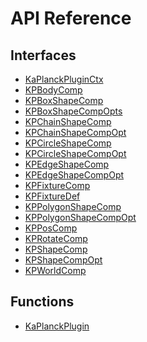 # API Reference

## Interfaces

- [KaPlanckPluginCtx](/api/interfaces/KaPlanckPluginCtx)
- [KPBodyComp](/api/interfaces/KPBodyComp)
- [KPBoxShapeComp](/api/interfaces/KPBoxShapeComp)
- [KPBoxShapeCompOpts](/api/interfaces/KPBoxShapeCompOpts)
- [KPChainShapeComp](/api/interfaces/KPChainShapeComp)
- [KPChainShapeCompOpt](/api/interfaces/KPChainShapeCompOpt)
- [KPCircleShapeComp](/api/interfaces/KPCircleShapeComp)
- [KPCircleShapeCompOpt](/api/interfaces/KPCircleShapeCompOpt)
- [KPEdgeShapeComp](/api/interfaces/KPEdgeShapeComp)
- [KPEdgeShapeCompOpt](/api/interfaces/KPEdgeShapeCompOpt)
- [KPFixtureComp](/api/interfaces/KPFixtureComp)
- [KPFixtureDef](/api/interfaces/KPFixtureDef)
- [KPPolygonShapeComp](/api/interfaces/KPPolygonShapeComp)
- [KPPolygonShapeCompOpt](/api/interfaces/KPPolygonShapeCompOpt)
- [KPPosComp](/api/interfaces/KPPosComp)
- [KPRotateComp](/api/interfaces/KPRotateComp)
- [KPShapeComp](/api/interfaces/KPShapeComp)
- [KPShapeCompOpt](/api/interfaces/KPShapeCompOpt)
- [KPWorldComp](/api/interfaces/KPWorldComp)

## Functions

- [KaPlanckPlugin](/api/functions/KaPlanckPlugin)

